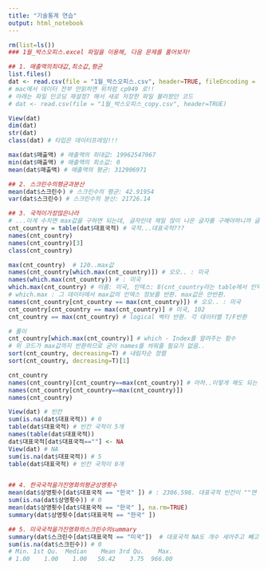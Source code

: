 ```yaml
---
title: "기술통계 연습"
output: html_notebook
---
```


``` r
rm(list=ls())
### 1월_박스오피스.excel 파일을 이용해, 다음 문제를 풀어보자! 

## 1. 매출액의최대값,최소값,평균
list.files()
dat <- read.csv(file = "1월_박스오피스.csv", header=TRUE, fileEncoding = "cp949") 
# mac에서 데이터 전부 안읽히면 위처럼 cp949 로!!
# 아래는 파일 인코딩 재설정? 해서 새로 저장한 파일 불러왔던 코드
# dat <- read.csv(file = "1월_박스오피스_copy.csv", header=TRUE)

View(dat)
dim(dat)
str(dat)
class(dat) # 타입은 데이터프레임!!!

max(dat$매출액) # 매출액의 최대값: 19962547967
min(dat$매출액) # 매출액의 최소값: 0
mean(dat$매출액) # 매출액의 평균: 312906971

## 2. 스크린수의평균과분산
mean(dat$스크린수) # 스크린수의 평균: 42.91954
var(dat$스크린수) # 스크린수의 분산: 21726.14

## 3. 국적이가장많은나라
# ...이게 수치면 max값을 구하면 되는데, 글자인데 제일 많이 나온 글자를 구해야하니까 글자별 개수로 먼저 수치화.
cnt_country = table(dat$대표국적) # 국적...대표국적???
names(cnt_country)
names(cnt_country)[3]
class(cnt_country)

max(cnt_country)  # 120..max값
names(cnt_country[which.max(cnt_country)]) # 오오.. : 미국
names(which.max(cnt_country)) # : 미국
which.max(cnt_country) # 이름: 미국, 인덱스: 8(cnt_country라는 table에서 인덱스)
# which.max : 그 데이터에서 max값의 인덱스 정보를 반환. max값은 안반환.
names(cnt_country[cnt_country == max(cnt_country)]) # 오오.. : 미국
cnt_country[cnt_country == max(cnt_country)] # 미국, 102
cnt_country == max(cnt_country) # logical 벡터 반환. 각 데이터별 T/F반환

# 풀이
cnt_country[which.max(cnt_country)] # which - Index를 알려주는 함수 
# 위 코드가 max값까지 반환하므로 굳이 names를 씌워줄 필요가 없음..
sort(cnt_country, decreasing=T) # 내림차순 정렬
sort(cnt_country, decreasing=T)[1]

cnt_country
names(cnt_country)[cnt_country==max(cnt_country)] # 아하..이렇게 해도 되는 이유는 이미 table로 변환되서 names 개수가 데이터 수와 같구나...
names(cnt_country[cnt_country==max(cnt_country)])
names(cnt_country)

View(dat) # 빈칸
sum(is.na(dat$대표국적)) # 0
table(dat$대표국적) # 빈칸 국적이 5개
names(table(dat$대표국적))
dat$대표국적[dat$대표국적==""] <- NA
View(dat) # NA
sum(is.na(dat$대표국적)) # 5
table(dat$대표국적) # 빈칸 국적이 0개


## 4. 한국국적을가진영화의평균상영횟수
mean(dat$상영횟수[dat$대표국적 == "한국" ]) # : 2306.598. 대표국적 빈칸이 ""면 계산 가능. NA있으면 계산 안됨.
sum(is.na(dat$상영횟수)) # 0
mean(dat$상영횟수[dat$대표국적 == "한국" ], na.rm=TRUE)
summary(dat$상영횟수[dat$대표국적 == "한국" ])

## 5. 미국국적을가진영화의스크린수의summary
summary(dat$스크린수[dat$대표국적 == "미국"])  # 대표국적 NA도 개수 세어주고 빼고 계산.
sum(is.na(dat$스크린수)) # 0
# Min. 1st Qu.  Median    Mean 3rd Qu.    Max. 
# 1.00    1.00    1.00   58.42    3.75  966.00

```
